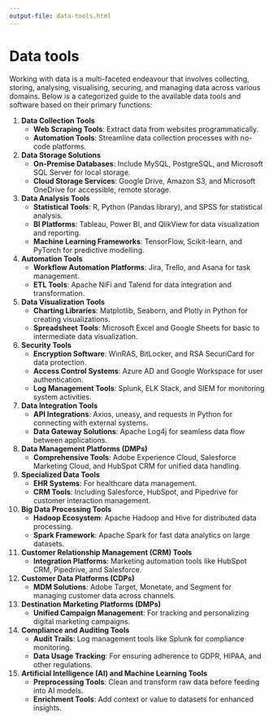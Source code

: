 ```yaml
---
output-file: data-tools.html
---
```


# Data tools {#sec-data-tools}

Working with data is a multi-faceted endeavour that involves collecting, storing, analysing, visualising, securing, and managing data across various domains. Below is a categorized guide to the available data tools and software based on their primary functions:

1. **Data Collection Tools**
   - **Web Scraping Tools**: Extract data from websites programmatically.
   - **Automation Tools**: Streamline data collection processes with no-code platforms.

2. **Data Storage Solutions**
   - **On-Premise Databases**: Include MySQL, PostgreSQL, and Microsoft SQL Server for local storage.
   - **Cloud Storage Services**: Google Drive, Amazon S3, and Microsoft OneDrive for accessible, remote storage.

3. **Data Analysis Tools**
   - **Statistical Tools**: R, Python (Pandas library), and SPSS for statistical analysis.
   - **BI Platforms**: Tableau, Power BI, and QlikView for data visualization and reporting.
   - **Machine Learning Frameworks**: TensorFlow, Scikit-learn, and PyTorch for predictive modelling.

4. **Automation Tools**
   - **Workflow Automation Platforms**: Jira, Trello, and Asana for task management.
   - **ETL Tools**: Apache NiFi and Talend for data integration and transformation.

5. **Data Visualization Tools**
   - **Charting Libraries**: Matplotlib, Seaborn, and Plotly in Python for creating visualizations.
   - **Spreadsheet Tools**: Microsoft Excel and Google Sheets for basic to intermediate data visualization.

6. **Security Tools**
   - **Encryption Software**: WinRAS, BitLocker, and RSA SecuriCard for data protection.
   - **Access Control Systems**: Azure AD and Google Workspace for user authentication.
   - **Log Management Tools**: Splunk, ELK Stack, and SIEM for monitoring system activities.

7. **Data Integration Tools**
   - **API Integrations**: Axios, uneasy, and requests in Python for connecting with external systems.
   - **Data Gateway Solutions**: Apache Log4j for seamless data flow between applications.

8. **Data Management Platforms (DMPs)**
   - **Comprehensive Tools**: Adobe Experience Cloud, Salesforce Marketing Cloud, and HubSpot CRM for unified 
data handling.

9. **Specialized Data Tools**
   - **EHR Systems**: For healthcare data management.
   - **CRM Tools**: Including Salesforce, HubSpot, and Pipedrive for customer interaction management.

10. **Big Data Processing Tools**
    - **Hadoop Ecosystem**: Apache Hadoop and Hive for distributed data processing.
    - **Spark Framework**: Apache Spark for fast data analytics on large datasets.

11. **Customer Relationship Management (CRM) Tools**
    - **Integration Platforms**: Marketing automation tools like HubSpot CRM, Pipedrive, and Salesforce.

12. **Customer Data Platforms (CDPs)**
    - **MDM Solutions**: Adobe Target, Monetate, and Segment for managing customer data across channels.

13. **Destination Marketing Platforms (DMPs)**
    - **Unified Campaign Management**: For tracking and personalizing digital marketing campaigns.

14. **Compliance and Auditing Tools**
    - **Audit Trails**: Log management tools like Splunk for compliance monitoring.
    - **Data Usage Tracking**: For ensuring adherence to GDPR, HIPAA, and other regulations.

15. **Artificial Intelligence (AI) and Machine Learning Tools**
    - **Preprocessing Tools**: Clean and transform raw data before feeding into AI models.
    - **Enrichment Tools**: Add context or value to datasets for enhanced insights.


